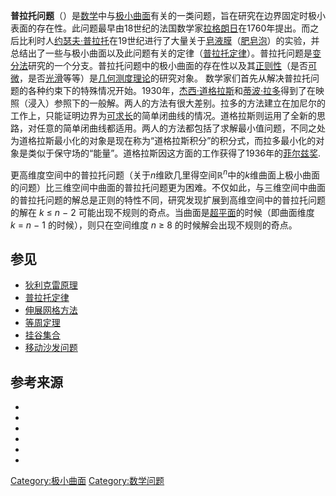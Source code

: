 {{no footnotes|time=2019-8-7}}

'''普拉托问题'''（{{lang-en|'''Plateau's problem'''}}）是[[数学|数学]]中与[[极小曲面|极小曲面]]有关的一类问题，旨在研究在边界固定时极小表面的存在性。此问题最早由18世纪的法国数学家[[约瑟夫·拉格朗日|拉格朗日]]在1760年提出。而之后比利时人[[约瑟夫·普拉托|约瑟夫·普拉托]]在19世纪进行了大量关于[[皂液膜|皂液膜]]（[[肥皂泡|肥皂泡]]）的实验，并总结出了一些与极小曲面以及此问题有关的定律（[[普拉托定律|普拉托定律]]）。普拉托问题是[[变分法|变分法]]研究的一个分支。普拉托问题中的极小曲面的存在性以及其[[正则性|正则性]]（是否[[微分|可微]]，是否[[光滑函数|光滑]]等等）是[[集合测度论|几何测度理论]]的研究对象。
数学家们首先从解决普拉托问题的各种约束下的特殊情况开始。1930年，[[杰西·道格拉斯|杰西·道格拉斯]]和[[蒂波·拉多|蒂波·拉多]]得到了在映照（浸入）参照下的一般解。两人的方法有很大差别。拉多的方法建立在加尼尔的工作上，只能证明边界为[[可求长曲线|可求长]]的简单闭曲线的情况。道格拉斯则运用了全新的思路，对任意的简单闭曲线都适用。两人的方法都包括了求解最小值问题，不同之处为道格拉斯最小化的对象是现在称为“道格拉斯积分”的积分式，而拉多最小化的对象是类似于保守场的“能量”。道格拉斯因这方面的工作获得了1936年的[[菲尔兹奖|菲尔兹奖]].

更高维度空间中的普拉托问题（关于''n''维欧几里得空间<math>\mathbb{R}^n</math>中的''k''维曲面上极小曲面的问题）比三维空间中曲面的普拉托问题更为困难。不仅如此，与三维空间中曲面的普拉托问题的解总是正则的特性不同，研究发现扩展到高维空间中的普拉托问题的解在 ''k'' ≤ ''n'' − 2 可能出现不规则的奇点。当曲面是[[超平面|超平面]]的时候（即曲面维度 ''k'' = ''n'' − 1 的时候），则只在空间维度 ''n'' ≥ 8 的时候解会出现不规则的奇点。

==参见==
* [[狄利克雷原理|狄利克雷原理]]
* [[普拉托定律|普拉托定律]]
* [[伸展网格方法|伸展网格方法]]
* [[等周定理|等周定理]]
* [[挂谷集合|挂谷集合]]
* [[移动沙发问题|移动沙发问题]]

==参考来源==
{{refbegin}}
* {{cite journal
 | last = Douglas | first = Jesse
 | title = Solution of the problem of Plateau
 | journal = ''Trans. Amer. Math. Soc.''
 | volume = 33
 | year = 1931
 | issue = 1
 | pages = 263–321
 | doi = 10.2307/1989472
 | jstor = 1989472
 | publisher = Transactions of the American Mathematical Society, Vol. 33, No. 1
 }}
* {{cite book
  | last = Fomenko | first = A.T. | title = ''The Plateau Problem: Historical Survey''
  | publisher = Gordon & Breach | year = 1989 | location = Williston, VT
  | isbn = 978-2881247002}}
* {{cite book
  | last = Morgan | first = Frank | title = ''Geometric Measure Theory: a Beginner's Guide''
  | publisher = Academic Press | year = 2009
  | isbn = 978-0-12-374444-9}}
*{{springer|author=O'Neil, T.C.|id=G/g130040|title=''Geometric Measure Theory''}}
* {{cite journal
 | first = Tibor | last = Radó
 | title = On Plateau's problem
 | journal = ''Ann. Of Math. (2)''
 | volume = 31
 | year = 1930
 | pages = 457–469
 | doi = 10.2307/1968237
 | jstor = 1968237
 | issue = 3
 | publisher = The Annals of Mathematics, Vol. 31, No. 3
 }}
* {{cite book
  | last = Struwe | first = Michael | title = ''Plateau's Problem and the Calculus of Variations''
  | publisher = Princeton University Press | year = 1989 | location = Princeton, NJ
  | isbn = 978-0691085104}}
{{refend}}

{{DEFAULTSORT:Plateau's problem}}
[[Category:极小曲面|Category:极小曲面]]
[[Category:数学问题|Category:数学问题]]